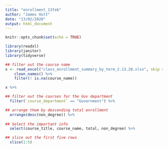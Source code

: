 ```yaml
---
title: "enrollment_13feb"
author: "James Hutt"
date: "13/02/2020"
output: html_document
---
```


```r
knitr::opts_chunk$set(echo = TRUE)

library(readxl)
library(janitor)
library(tidyverse)
```

```r
## filter out the course name
x <- read_excel("class_enrollment_summary_by_term_2.13.20.xlsx", skip = 3) %>%
	clean_names() %>%
	filter(! is.na(course_name))

x %>%

## filter out the courses for the Gov department
  filter(`course_department` == "Government") %>%

## arrange them by descending total enrollment
  arrange(desc(non_degree)) %>%
  
## Select the important info
  select(course_title, course_name, total, non_degree) %>%

## slice out the first five rows
  slice(1:5)

```



	

